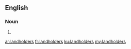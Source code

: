 ==English==

===Noun===
{{head|en|noun plural form}}

# {{plural of|landholder|lang=en}}

[[ar:landholders]]
[[fr:landholders]]
[[ku:landholders]]
[[my:landholders]]